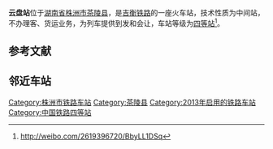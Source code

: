 {{Infobox China railway station
|车站名称= 云盘站
|图片=201906 Station Building of Yunpan.jpg
|图片介绍=
|其他名称= 
|车站拼音= YunPan
|英文名称= 
|车站代码= 
|电报码= 
|拼音码= 
|车站类型= 　
|技术性质= 中间站
|业务性质= 不办理客、货运业务
|始建时间= 
|开通运营= 
|车站地址= 
|坐标= {{Coord|26.680481|N|113.5385638|E|format=dms|display=inline,title|type:railwaystation_region:CN}}
|归属= [[广州局集团|广州局集团]][[衡阳车务段|衡阳车务段]]
|使用状态= 使用中
|线路= [[吉衡铁路|吉衡铁路]]
|车站等级= [[四等站_(中鐵)|四等站]]
|月台数目= 
|侧式站台=<!--車站島式月臺的數目，此參數可選-->
|岛式站台=<!--車站月臺面的數目，此參數可選-->
|站台面= 
|股道数目 = 3
|正线= 1
|到发线= 
|其它线= 2
|网站=
 }}

'''云盘站'''位于[[湖南省|湖南省]][[株洲市|株洲市]][[茶陵县|茶陵县]]，是[[吉衡铁路|吉衡铁路]]的一座火车站，技术性质为中间站，不办理客、货运业务，为列车提供到发和会让，车站等级为[[四等站_(中鐵)|四等站]]<ref>http://weibo.com/2619396720/BbyLL1DSq</ref>。


== 参考文献 ==
{{Reflist|colwidth=30em}}

== 邻近车站 ==

{{Start rail box|[[中国铁路|中国铁路]]}} 
{{s-inop|[[浣溪站|浣溪站]]}} 
{{s-line|[[吉衡铁路|吉衡铁路]]}} 
{{s-inop|[[茶陵南站|茶陵南站]]}} 
{{End box}} 

{{吉衡铁路}}
{{China-rail-stub}}
[[Category:株洲市铁路车站|Category:株洲市铁路车站]]
[[Category:茶陵县|Category:茶陵县]]
[[Category:2013年启用的铁路车站|Category:2013年启用的铁路车站]]
[[Category:中国铁路四等站|Category:中国铁路四等站]]